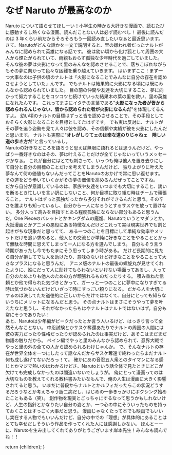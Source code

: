 
# なぜ Naruto が最高なのか

Naruto について語らせてほしーい！小学生の時から大好きな漫画で、読むたびに感動するし熱くなる漫画。読んだことない人は必ず読むべし！
最後に読んだのは 3 年くらい前だからそろそろもう一回読み直したいなぁと最近思います。
<br />
さて、Narutoがどんな話かを一文で説明すると、里の嫌われ者だったナルトがみんなに認められて英雄になる話です。
彼は幼い頃から化け狐として周囲の大人から煙たがられていて、両親もおらず孤独な少年時代を過ごしていました。
そんな彼の夢は火影になって里のみんなを認めさせることで、落ちこぼれながらもその夢に向かって色々な困難を乗り越えていきます。
はいまずここ！まず一つ大事なのは子供の頃のナルトは「火影になることでみんなに自分の存在を認めさせようとしていた」んです。
でもナルトは結果的に火影になる頃には既にみんなから認められていました。 目の前の仲間や友達を大切にすること、夢に向かって努力することをコツコツと続けていった結果木の葉の里を救い、里の英雄になれたんです。
これってまさにイタチの言葉である"**火影になった者が皆から認められるんじゃない、皆から認められた者が火影になるんだ**"を体現してるんすよ。
幼い頃のナルトの目標はずっと皆を認めさせることで、その手段としておそらく火影になることを目標としてたはずです。
でも実は反対に、ナルトがその夢を追う姿勢を見て人々は彼を認め、その信頼や実績が彼を火影にしたんだと思います。
ナルトも実際に"**オレがしりてェのは楽な道のりじゃねェ　険しい道の歩き方だ**"と言っているし。
<br />
Narutoの好きなところを語ろうと思えば無限に語れるとは思うんだけど、やっぱり一番好きなのはその、夢は叶えることだけが全てじゃないっていうメッセージかなぁ。
これが自分にはとても刺さって、いっつも俺は他人を置き去りにして自分と自分の目標のことだけを考えてしまうんだけど、
独りよがりに叶えた夢なんて何の価値もないんだってことをNarutoのおかげで常に思い返せます。
その道をどう歩いていくかがその夢の価値を高めるんだぜってことですね。
<br />
だから自分が意識しているのは、家族や友達をいつまでも大切にすること、誘いを断るとき忙しいを言い訳にしないこと、何か目標に取り組む時はチームで頑張ること。
ナルトはずっと孤独だったから多分それができるんだと思う。その辛さを誰よりも知っているし、自分から一人になろうとするサスケを放って置けない。
多分人って高みを目指すとある程度孤独にならない部分もあると思うんだ。One Pieceのバレットとかキングダムの龐煖、Narutoでいうとマダラとか。
大抵漫画とかアニメの悪役にある特徴なんだけどこれって実は現実世界でも割と起きがちな現象だと思ってて、
ある一つのことを目標にして単純な効率やメリットだけを追い求めると、他人との交流とか単純に好きなことをやることとかって無駄な時間に思えてしまって一人になる方を選んでしまう。
自分もそう言う時期があったし今でもたまにそう思ってしまう時がある。
だけど長期的に見たら自分が損してでも人を助けたり、意味のないけど好きなことをやることって大きなプラスになると思うんだ。
アニメ版のナルトの最後の螺旋丸が見せてくれたように、誰にだって人に助けてもらわないといけない場面ってあるし、人って自分のためよりも他人のための方が頑張れるものだったりする。
積み重ねた信頼とか他で得られた気づきとかって、ガーっと一つのことに夢中になりすぎてる時は気づかないんだけどいざって時にすっごい頼りになる。
だから人を大切にするのは決してただ道徳的に正しいからだけではなくて、自分にとっても知らないうちにメリットになるんだと思う。
その点ナルトはまさにそうやって夢を叶えたなと思うし、それがなかったらもはやナルトはナルトではないはず。自分も常にそうでありたい！
<br />
あと、Narutoは少年編がピークだったとか言う人いるけど、はっきり言って全然そんなことない。
中忍試験とかサスケ奪還あたりでナルトの周囲の人間には彼の実力だったり性格だったりが認められたのは事実だけど、あそこはまだまだ物語の触りだから。
ペイン編でやっと里のみんなから認められて、忍界大戦でやっと里の外の全ての人から認められるわけじゃんか。
で、そんなナルトの存在が世界全体を一つにしたって話なんだからサスケ奪還で終わったらまだナルト何も成し遂げてないだろっ！て。
確かにあの音忍五人衆とのタイマンになる感じとかマジで熱いのはわかるけどさ、Narutoという話全体で見たときにどこが欠けても完成しなかったのは間違いないでしょうが。
俺にとって漫画ってのは大切なものを教えてくれる教科書みたいなもんで、俺の人生は漫画に大きく影響されてると思う。
いまだに普段からナルトとかルフィだったらこの状況どうするだろうなとか考えちゃう厨二病だし、はじめの一歩きっかけにボクシング始めたこともある（笑）。
創作物を現実とごっちゃにするなって思うかもしれないけど、人生の指針とかなりたい自分の姿とか、一つ心の中にそういったものを持っておくことはすっごく大事だと思う。
漫画じゃなくたって本でも映画でもいいし実在する人物でもいいんだけど、自分の中での「理想」が具体的にあることはとても幸せだしそういう作品を作ってくれた人には感謝しかない。
ほんとーーに、Narutoを生み出してくれてありがとうございます岸本先生！みんなも読んでね！！


  return <MdxLayout>{children}</MdxLayout>;
}
